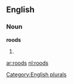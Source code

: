 ==English==

===Noun===
'''roods'''

# {{plural of|[[rood]]}}

[[Category:English plurals]]

[[ar:roods]]
[[nl:roods]]